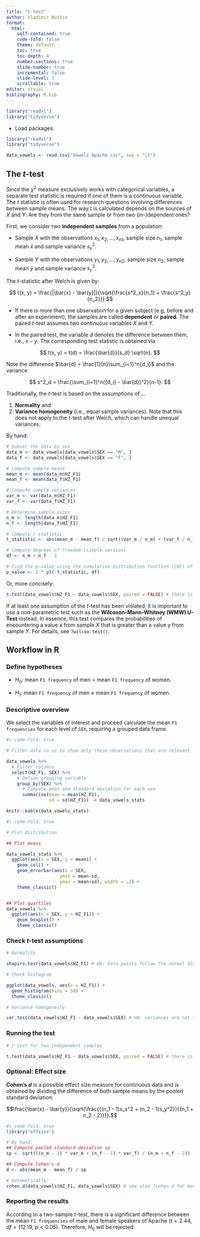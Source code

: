 ```yaml
---
title: "t-test"
author: Vladimir Buskin
format:
  html:
    self-contained: true
    code-fold: false
    theme: default
    toc: true
    toc-depth: 4
    number-sections: true
    slide-number: true
    incremental: false
    slide-level: 3
    scrollable: true
editor: visual
bibliography: R.bib
---
```


```r
library("readxl")
library("tidyverse")
```

-   Load packages:

```r
library("readxl")
library("tidyverse")
```

```r

data_vowels <- read.csv("Vowels_Apache.csv", sep = "\t")

```

## The $t$-test

Since the $\chi^2$ measure exclusively works with categorical variables,
a separate test statistic is required if one of them is a continuous
variable. The $t$ statistic is often used for research questions
involving differences between sample means. The way $t$ is calculated
depends on the sources of $X$ and $Y$: Are they from the same sample or
from two (in-)dependent ones?

First, we consider two **independent samples** from a population:

-   Sample $X$ with the observations $x_1, x_2, ..., {x_n}_1$, sample
    size $n_1$, sample mean $\bar{x}$ and sample variance $s^2_x$.

-   Sample $Y$ with the observations $y_1, y_2, ..., {y_n}_2$, sample
    size $n_2$, sample mean $\bar{y}$ and sample variance $s^2_y$.

::: {.callout-note collapse="true" title="Definition of the $t$-test"}
The $t$-statistic after Welch is given by:

$$
t(x, y) = \frac{|\bar{x} - \bar{y}|}{\sqrt{\frac{s^2_x}{n_1} + \frac{s^2_y}{n_2}}} 
$$

-   If there is more than one observation for a given subject (e.g,
    before and after an experiment), the samples are called
    **dependent** or **paired**. The paired $t$-test assumes two
    continuous variables $X$ and $Y$.

-   In the paired test, the variable $d$ denotes the difference between
    them, i.e., $x - y$. The corresponding test statistic is obtained
    via

$$
t(x, y) = t(d) = \frac{\bar{d}}{s_d} \sqrt{n}.
$$

Note the difference $\bar{d} = \frac{1}{n}\sum_{i=1}^n{d_i}$ and the
variance

$$
s^2_d = \frac{\sum_{i=1}^n({d_i} - \bar{d})^2}{n-1}.
$$

Traditionally, the $t$-test is based on the assumptions of ...

1.  **Normality** and
2.  **Variance homogeneity** (i.e., equal sample variances). Note that
    this does not apply to the $t$-test after Welch, which can handle
    unequal variances.
:::

::: {.callout-tip collapse="true" title="Implementation in R: Manual vs. automatic"}
By hand:

```r
# Subset the data by sex
data_m <- data_vowels[data_vowels$SEX == "M", ]
data_f <- data_vowels[data_vowels$SEX == "F", ]

# Compute sample means
mean_m <- mean(data_m$HZ_F1)
mean_f <- mean(data_f$HZ_F1)

# Compute sample variances
var_m <- var(data_m$HZ_F1)
var_f <- var(data_f$HZ_F1)

# Determine sample sizes
n_m <- length(data_m$HZ_F1)
n_f <- length(data_f$HZ_F1)

# Compute t-statistic
t_statistic <- abs(mean_m - mean_f) / sqrt((var_m / n_m) + (var_f / n_f))

# Compute degrees of freedom (simple version)
df <- n_m + n_f - 2

# Find the p-value using the cumulative distribution function (CDF) of the t-distribution
p_value <- 2 * pt(-t_statistic, df)
```

Or, more concisely:

```r

t.test(data_vowels$HZ_F1 ~ data_vowels$SEX, paired = FALSE) # there is a significant difference!

```
:::

::: callout-important
If at least one assumption of the $t$-test has been violated, it is
important to use a non-parametric test such as the
**Wilcoxon-Mann-Whitney (WMW) U-Test** instead. In essence, this test
compares the probabilities of encountering a value $x$ from sample $X$
that is greater than a value $y$ from sample $Y$. For details, see
`?wilcox.test()`.
:::

## Workflow in R

### Define hypotheses

-   $H_0:$ mean `F1 frequency` of men $=$ mean `F1 frequency` of women.

-   $H_1:$ mean `F1 frequency` of men $\ne$ mean `F1 frequency` of
    women.

### Descriptive overview

We select the variables of interest and proceed calculate the mean
`F1 frequencies` for each level of `SEX`, requiring a grouped data
frame.

```r
#| code-fold: true

# Filter data so as to show only those observations that are relevant

data_vowels %>% 
  # Filter columns
  select(HZ_F1, SEX) %>%
    # Define grouping variable
    group_by(SEX) %>% 
      # Compute mean and standard deviation for each sex
      summarise(mean = mean(HZ_F1),
                sd = sd(HZ_F1)) -> data_vowels_stats

knitr::kable(data_vowels_stats)

```

```r
#| code-fold: true

# Plot distribution

## Plot means

data_vowels_stats %>% 
  ggplot(aes(x = SEX, y = mean)) +
    geom_col() +
    geom_errorbar(aes(x = SEX,
                    ymin = mean-sd,
                    ymax = mean+sd), width = .2) +
    theme_classic()


## Plot quartiles
data_vowels %>% 
  ggplot(aes(x = SEX, y = HZ_F1)) +
    geom_boxplot() +
    theme_classic()


```

### Check $t$-test assumptions

```r

# Normality

shapiro.test(data_vowels$HZ_F1) # H0: data points follow the normal distribution

# Check histogram

ggplot(data_vowels, aes(x = HZ_F1)) +
  geom_histogram(bins = 30) +
  theme_classic()

# Variance homogeneity

var.test(data_vowels$HZ_F1 ~ data_vowels$SEX) # H0: variances are not too different from each other

```

### Running the test

```r

# t-test for two independent samples 

t.test(data_vowels$HZ_F1 ~ data_vowels$SEX, paired = FALSE) # there is a significant difference!

```

### Optional: Effect size

**Cohen's** ***d*** is a possible effect size measure for continuous
data and is obtained by dividing the difference of both sample means by
the pooled standard deviation:

$$\frac{\bar{x} - \bar{y}}{\sqrt{\frac{{(n_1 - 1)s_x^2 + (n_2 - 1)s_y^2}}{{n_1 + n_2 - 2}}}}.$$

```r
#| code-fold: true
library("effsize")

# By hand:
## Compute pooled standard deviation sp
sp <- sqrt(((n_m - 1) * var_m + (n_f - 1) * var_f) / (n_m + n_f - 2))

## Compute Cohen's d
d <- abs(mean_m - mean_f) / sp

# Automatically:
cohen.d(data_vowels$HZ_F1, data_vowels$SEX) # see also ?cohen.d for more details

```

### Reporting the results

According to a two-sample $t$-test, there is a significant difference
between the mean `F1 frequencies` of male and female speakers of Apache
($t = 2.44$, $df = 112.19$, $p < 0.05$). Therefore, $H_0$ will be
rejected.
